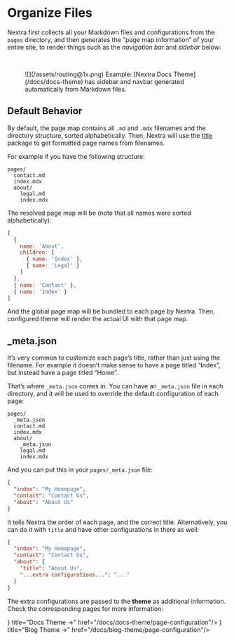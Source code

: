 # Organize Files

Nextra first collects all your Markdown files and configurations from the `pages` directory, and then generates the “page map information” of your entire site, to render things such as the _navigation bar_ and _sidebar_ below:

<br/>

<figure>
  ![](/assets/routing@1x.png)
  <figurecaption>
    Example: [Nextra Docs Theme](/docs/docs-theme) has sidebar and navbar
    generated automatically from Markdown files.
  </figurecaption>
</figure>

## Default Behavior

By default, the page map contains all `.md` and `.mdx` filenames and the directory structure, sorted alphabetically.
Then, Nextra will use the [title](https://github.com/vercel/title) package to get formatted page names from filenames.

For example if you have the following structure:

```
pages/
  contact.md
  index.mdx
  about/
    legal.md
    index.mdx
```

The resolved page map will be (note that all names were sorted alphabetically):

```js
[
  {
    name: 'About',
    children: [
      { name: 'Index' },
      { name: 'Legal' }
    ]
  },
  { name: 'Contact' },
  { name: 'Index' }
]
```

And the global page map will be bundled to each page by Nextra. Then, configured theme will render the actual UI with that page map.

## \_meta.json

It’s very common to customize each page’s title, rather than just using the filename. For example it doesn’t make sense to have a page titled “Index”, but instead have a page titled “Home”.

That’s where `_meta.json` comes in. You can have an `_meta.json` file in each directory, and it will be used to override the default configuration of each page:

```
pages/
  _meta.json
  contact.md
  index.mdx
  about/
    _meta.json
    legal.md
    index.mdx
```

And you can put this in your `pages/_meta.json` file:

```json filename="pages/_meta.json"
{
  "index": "My Homepage",
  "contact": "Contact Us",
  "about": "About Us"
}
```

It tells Nextra the order of each page, and the correct title. Alternatively, you can do it with `title` and have other configurations in there as well:

```json filename="pages/_meta.json"
{
  "index": "My Homepage",
  "contact": "Contact Us",
  "about": {
    "title": "About Us",
    "...extra configurations...": "..."
  }
}
```

The extra configurations are passed to the **theme** as additional information. Check the corresponding pages for more information:


<Cards>
  <Card icon={<svg xmlns="http://www.w3.org/2000/svg" fill="none" viewBox="0 0 24 24" strokeWidth={1.5} stroke="currentColor" className="w-6 h-6">
  <path strokeLinecap="round" strokeLinejoin="round" d="M12 7.5h1.5m-1.5 3h1.5m-7.5 3h7.5m-7.5 3h7.5m3-9h3.375c.621 0 1.125.504 1.125 1.125V18a2.25 2.25 0 01-2.25 2.25M16.5 7.5V18a2.25 2.25 0 002.25 2.25M16.5 7.5V4.875c0-.621-.504-1.125-1.125-1.125H4.125C3.504 3.75 3 4.254 3 4.875V18a2.25 2.25 0 002.25 2.25h13.5M6 7.5h3v3H6v-3z" />
</svg>} title="Docs Theme →" href="/docs/docs-theme/page-configuration"/>
  <Card icon={<svg xmlns="http://www.w3.org/2000/svg" fill="none" viewBox="0 0 24 24" strokeWidth={1.5} stroke="currentColor" className="w-6 h-6">
  <path strokeLinecap="round" strokeLinejoin="round" d="M19.5 14.25v-2.625a3.375 3.375 0 00-3.375-3.375h-1.5A1.125 1.125 0 0113.5 7.125v-1.5a3.375 3.375 0 00-3.375-3.375H8.25m0 12.75h7.5m-7.5 3H12M10.5 2.25H5.625c-.621 0-1.125.504-1.125 1.125v17.25c0 .621.504 1.125 1.125 1.125h12.75c.621 0 1.125-.504 1.125-1.125V11.25a9 9 0 00-9-9z" />
</svg>} title="Blog Theme →" href="/docs/blog-theme/page-configuration"/>
</Cards>
